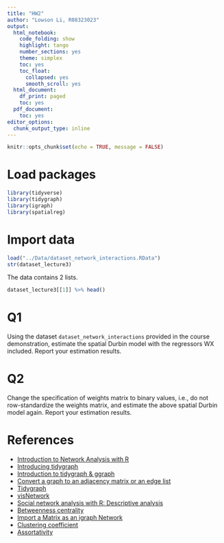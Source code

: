 ```yaml
---
title: "HW2"
author: "Lowson Li, R08323023"
output:
  html_notebook:
    code_folding: show
    highlight: tango
    number_sections: yes
    theme: simplex
    toc: yes
    toc_float:
      collapsed: yes
      smooth_scroll: yes
  html_document:
    df_print: paged
    toc: yes
  pdf_document:
    toc: yes
editor_options:
  chunk_output_type: inline
---
```


```r
knitr::opts_chunk$set(echo = TRUE, message = FALSE)
```

# Load packages
```r
library(tidyverse)
library(tidygraph)
library(igraph)
library(spatialreg)
```

# Import data
```r
load("../Data/dataset_network_interactions.RData")
str(dataset_lecture3)
```
The data contains 2 lists.
```r
dataset_lecture3[[1]] %>% head()
```


# Q1
Using the dataset `dataset_network_interactions` provided in the course demonstration, estimate the spatial Durbin model with the regressors WX included. Report your estimation results.


# Q2
Change the specification of weights matrix to binary values, i.e., do not row-standardize the weights matrix, and estimate the above spatial Durbin model again. Report your estimation results.



# References

* [Introduction to Network Analysis with R](https://www.jessesadler.com/post/network-analysis-with-r/)
* [Introducing tidygraph](https://www.data-imaginist.com/2017/introducing-tidygraph/)
* [Introduction to tidygraph & ggraph](https://www.rpubs.com/Steven_Surya/tidygraph-ggraph)
* [Convert a graph to an adjacency matrix or an edge list](http://cneurocvs.rmki.kfki.hu/igraph/doc/R/conversion.html)
* [Tidygraph](http://users.dimi.uniud.it/~massimo.franceschet/ns/syllabus/make/tidygraph/tidygraph.html)
* [visNetwork](https://datastorm-open.github.io/visNetwork/)
* [Social network analysis with R: Descriptive analysis](http://pablobarbera.com/big-data-upf/html/02b-networks-descriptive-analysis.html)
* [Betweenness centrality](https://en.wikipedia.org/wiki/Betweenness_centrality)
* [Import a Matrix as an igraph Network](https://rpubs.com/pjmurphy/310459)
* [Clustering coefficient](https://en.wikipedia.org/wiki/Clustering_coefficient)
* [Assortativity](https://en.wikipedia.org/wiki/Assortativity)